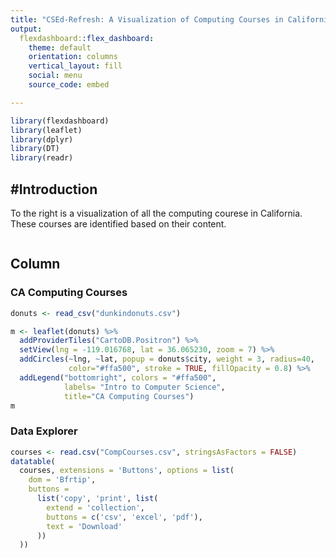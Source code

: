 ```yaml
---
title: "CSEd-Refresh: A Visualization of Computing Courses in California"
output: 
  flexdashboard::flex_dashboard:
    theme: default
    orientation: columns
    vertical_layout: fill
    social: menu
    source_code: embed

---
```


```r
library(flexdashboard)
library(leaflet)
library(dplyr)
library(DT)
library(readr)
```

#Introduction {.sidebar}
-----------------------------------------------------------------------

To the right is a visualization of all the computing courese in California. These courses are identified based on their content. 

```r

```


Column {data-width=650 .tabset .tabset-fade}
-----------------------------------------------------------------------

### CA Computing Courses

```r
donuts <- read_csv("dunkindonuts.csv")

m <- leaflet(donuts) %>%
  addProviderTiles("CartoDB.Positron") %>%
  setView(lng = -119.016768, lat = 36.065230, zoom = 7) %>%
  addCircles(~lng, ~lat, popup = donuts$city, weight = 3, radius=40,
             color="#ffa500", stroke = TRUE, fillOpacity = 0.8) %>%
  addLegend("bottomright", colors = "#ffa500", 
            labels= "Intro to Computer Science",
            title="CA Computing Courses")
m
```

### Data Explorer

```r
courses <- read.csv("CompCourses.csv", stringsAsFactors = FALSE)
datatable(
  courses, extensions = 'Buttons', options = list(
    dom = 'Bfrtip',
    buttons = 
      list('copy', 'print', list(
        extend = 'collection', 
        buttons = c('csv', 'excel', 'pdf'),
        text = 'Download'
      ))
  ))
```



